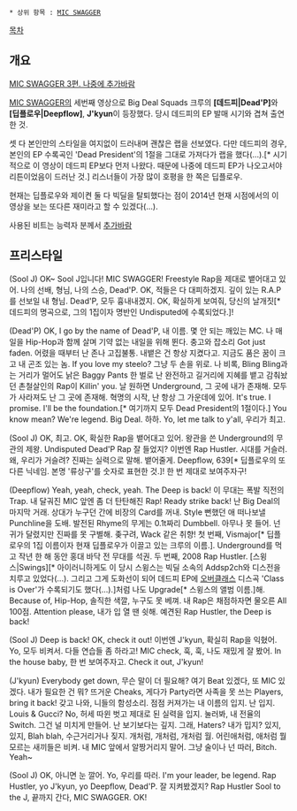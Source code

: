  * 상위 항목 : [[MIC SWAGGER]]

[[목차]]

== 개요 ==

[http://www.youtube.com/watch?v=6p-4PKSZksc MIC SWAGGER 3편. 나중에 추가바람]

[[MIC SWAGGER]]의 세번째 영상으로 Big Deal Squads 크루의 '''[데드피|Dead'P]'''와 '''[딥플로우|Deepflow]''', '''J'kyun'''이 등장했다. 당시 데드피의 EP 발매 시기와 겹쳐 출연한 것.

셋 다 본인만의 스타일을 여지없이 드러내며 괜찮은 랩을 선보였다. 다만 데드피의 경우, 본인의 EP 수록곡인 'Dead President'의 1절을 그대로 가져다가 랩을 했다(...).[* 시기적으로 이 영상이 데드피 EP보다 먼저 나왔다. 때문에 나중에 데드피 EP가 나오고서야 리튼이었음이 드러난 것.] 리스너들이 가장 많이 호평을 한 쪽은 딥플로우.

현재는 딥플로우와 제이켠 둘 다 빅딜을 탈퇴했다는 점이 2014년 현재 시점에서의 이 영상을 보는 또다른 재미라고 할 수 있겠다(...).

사용된 비트는 능력자 분께서 [[추가바람]]

== 프리스타일 ==
(Sool J)
OK~ Sool J입니다! MIC SWAGGER! Freestyle Rap을 제대로 뱉어대고 있어.
나의 선배, 형님, 나의 스승, Dead'P. OK, 적들은 다 대피하겠지.
깊이 있는 R.A.P를 선보일 내 형님. Dead'P, 모두 흉내내겠지.
OK, 확실하게 보여줘, 당신의 날개짓[* 데드피의 명곡으로, 그의 1집이자 명반인 Undisputed에 수록되었다.]!

(Dead'P)
OK, I go by the name of Dead'P, 내 이름. 몇 안 되는 깨있는 MC.
나 매일을 Hip-Hop과 함께 살며 기약 없는 내일을 위해 뛴다. 충고와 잡소리 Got just faden.
어렸을 때부터 난 존나 고집불통. 내뱉은 건 항상 지켰다고.
지금도 품은 꿈이 크고 내 곤조 있는 놈. If you love my steelo? 그냥 두 손을 위로.
나 비록, Bling Bling과는 거리가 멀어도 낡은 Baggy Pants 한 벌로 난 완전하고
길거리에 지혜를 뱉고 감춰놨던 촌철살인의 Rap이 Killin' you.
날 원하면 Underground, 그 곳에 내가 존재해. 모두가 사라져도 난 그 곳에 존재해.
혁명의 시작, 난 항상 그 가운데에 있어. It's true. I promise. I'll be the foundation.[* 여기까지 모두 Dead President의 1절이다.]
You know mean? We're legend. Big Deal. 하하. Yo, let me talk to y'all, 우리가 최고.

(Sool J)
OK, 최고. OK, 확실한 Rap을 뱉어대고 있어. 왕관을 쓴 Underground의 무관의 제왕.
Undisputed Dead'P Rap 잘 들었지? 이번엔 Rap Hustler. 시대를 거슬러. 왜, 우리가 거슬려?
진짜는 실력으로 말해. 뱉어줄게. Deepflow, 639[* 딥플로우의 또다른 닉네임. 본명 '류상구'를 숫자로 표현한 것.]! 한 번 제대로 보여주자구!

(Deepflow)
Yeah, yeah, check, yeah.
The Deep is back! 이 무대는 폭발 직전의 Trap. 내 달궈진 MIC 앞엔 좀 더 탄탄해진 Rap!
Ready strike back! 난 Big Deal의 마지막 거래. 상대가 누구던 간에 비장의 Card를 꺼내.
Style 뻔했던 애 떠나보낼 Punchline을 도배. 발전된 Rhyme의 무게는 0.1t짜리 Dumbbell.
아무나 못 들어. 넌 귀가 달렸지만 진짜를 못 구별해. 좆구려, Wack 같은 취향!
첫 번째, Vismajor[* 딥플로우의 1집 이름이자 현재 딥플로우가 이끌고 있는 크루의 이름.]. Underground를 먹고 작년 한 해 동안 홍대 바닥 전 무대를 석권.
두 번째, 2008 Rap Hustler. [스윙스|Swings][* 아이러니하게도 이 당시 스윙스는 빅딜 소속의 Addsp2ch와 디스전을 치루고 있었다(...). 그리고 그게 도화선이 되어 데드피 EP에 [[오버클래스]] 디스곡 'Class is Over'가 수록되기도 했다(...).]처럼 나도 Upgrade[* 스윙스의 앨범 이름.]해. Because of, Hip-Hop, 솔직한 색깔, 누구도 못 베껴.
내 Rap은 채점하자면 물오른 All 100점. Attention please, 내가 입 열 땐 쉿해. 예견된 Rap Hustler, the Deep is back!

(Sool J)
Deep is back! OK, check it out!
이번엔 J'kyun, 확실히 Rap을 익혔어. Yo, 모두 비켜서. 다들 연습들 좀 하라고!
MIC check, 훅, 훅, 나도 재밌게 잘 봤어. In the house baby, 한 번 보여주자고. Check it out, J'kyun!

(J'kyun)
Everybody get down, 무슨 말이 더 필요해? 여기 Beat 있겠다, 또 MIC 있겠다.
내가 필요한 건 뭐? 뜨거운 Cheaks, 게다가 Party라면 사족을 못 쓰는 Players, bring it back!
갖고 나와, 니들의 함성소리. 점점 커져가는 내 이름의 입지. 난 입지. Louis & Gucci?
No, 허세 따윈 벗고 제대로 된 실력을 입지. 눌러봐, 내 전율의 Switch.
그건 널 미치게 만들어. 난 보기보다는 깊지. 그래, Haters? 내가 밉지?
있지, 있지, Blah blah, 수근거리거나 짖지. 개처럼, 개처럼, 개처럼 월.
어린애처럼, 애처럼 뭘 모르는 새끼들은 비켜. 내 MIC 앞에서 알짱거리지 말어.
그냥 술이나 넌 따러, Bitch. Yeah~

(Sool J)
OK, 아니면 눈 깔어. Yo, 우리를 따러. I'm your leader, be legend.
Rap Hustler, yo J'kyun, yo Deepflow, Dead'P. 잘 지켜봤겠지?
Rap Hustler Sool to the J, 끝까지 간다, MIC SWAGGER. OK!
